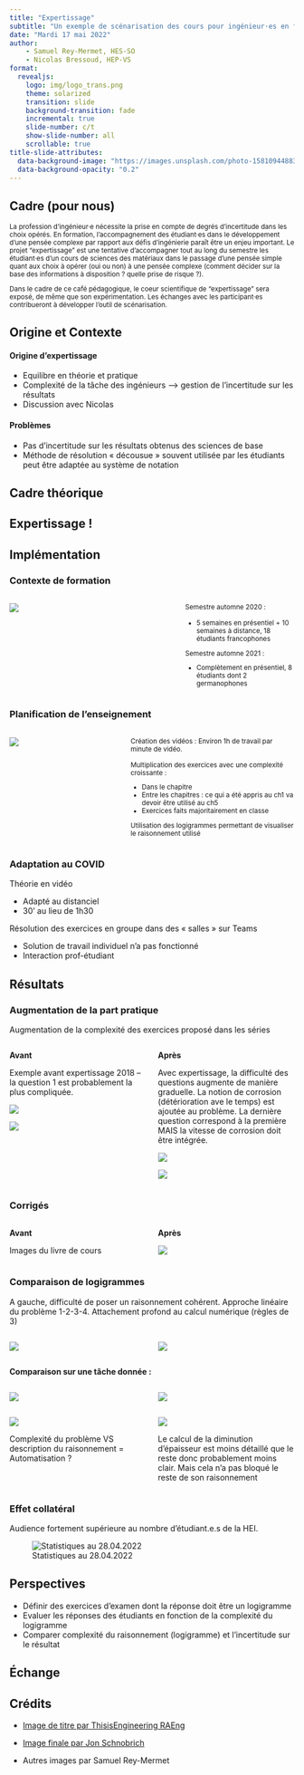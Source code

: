 ```yaml
---
title: "Expertissage"
subtitle: "Un exemple de scénarisation des cours pour ingénieur·es en formation"
date: "Mardi 17 mai 2022"
author:
    - Samuel Rey-Mermet, HES-SO
    - Nicolas Bressoud, HEP-VS
format:
  revealjs:
    logo: img/logo_trans.png
    theme: solarized
    transition: slide
    background-transition: fade
    incremental: true
    slide-number: c/t
    show-slide-number: all
    scrollable: true
title-slide-attributes: 
  data-background-image: "https://images.unsplash.com/photo-1581094488379-6a10d04c0f04?ixlib=rb-1.2.1&ixid=MnwxMjA3fDB8MHxwaG90by1wYWdlfHx8fGVufDB8fHx8&auto=format&fit=crop&w=1470&q=80"
  data-background-opacity: "0.2"
---
```


## Cadre (pour nous) {visibility="hidden"}

<small>

La profession d'ingénieur·e nécessite la prise en compte de degrés d'incertitude dans les choix opérés. En formation, l'accompagnement des étudiant·es dans le développement d'une pensée complexe par rapport aux défis d'ingénierie paraît être un enjeu important. Le projet "expertissage" est une tentative d'accompagner tout au long du semestre les étudiant·es d'un cours de sciences des matériaux dans le passage d'une pensée simple quant aux choix à opérer (oui ou non) à une pensée complexe (comment décider sur la base des informations à disposition ? quelle prise de risque ?).
 
Dans le cadre de ce café pédagogique, le coeur scientifique de "expertissage" sera exposé, de même que son expérimentation. Les échanges avec les participant·es contribueront à développer l'outil de scénarisation.

</small>

## Origine et Contexte

<!-- Sam 3 min -->

<!-- - Origine d’expertissage -->
<!-- - Problèmes et enjeux identifiés -->

#### Origine d’expertissage

- Equilibre en théorie et pratique
- Complexité de la tâche des ingénieurs --> gestion de l’incertitude sur les résultats
- Discussion avec Nicolas

#### Problèmes

- Pas d’incertitude sur les résultats obtenus des sciences de base
- Méthode de résolution « décousue » souvent utilisée par les étudiants peut être adaptée au système de notation

## Cadre théorique

<!-- Nico 7 min -->

<!-- - Cadre théorique : poser les notions, poser la vision de l’apprentissage -->
<!-- - Ecrire les 3-4 principes fondés retenus -->


## Expertissage !

<!-- Nico 2 min -->

<!-- - Expertissage ! -->
<!-- - montrer le “délivrabnle”, càd la vidéo Youtube -->

## Implémentation

<!-- Sam 10 min -->

<!-- - montrer comment il a implémenté, mis en action -->
<!-- - contraintes du réel, COVID -->
<!-- - exemples -->

::: {.panel-tabset}

### Contexte de formation

:::: {.columns}

::: {.column width="60%"}
![](img/1_pratique.png)

:::


::: {.column width="40%"}

<small>
Semestre automne 2020 :

::: {.nonincremental}
- 5 semaines en présentiel + 10 semaines à distance, 18 étudiants francophones

:::

Semestre automne 2021 :

::: {.nonincremental}
- Complètement en présentiel, 8 étudiants dont 2 germanophones

:::

</small>

:::

::::

### Planification de l'enseignement

:::: {.columns}

::: {.column width="40%"}

![](img/2_pratique.png)

:::

::: {.column width="60%"}

<small>
Création des vidéos : Environ 1h de travail par minute de vidéo.

Multiplication des exercices avec une complexité croissante :

::: {.nonincremental}
- Dans le chapitre
- Entre les chapitres : ce qui a été appris au ch1 va devoir être utilisé au ch5
- Exercices faits majoritairement en classe
:::

Utilisation des logigrammes permettant de visualiser le raisonnement utilisé

</small>

:::
::::

### Adaptation au COVID

Théorie en vidéo

::: {.nonincremental}
-	Adapté au distanciel
-	30’ au lieu de 1h30

:::

Résolution des exercices en groupe dans des « salles » sur Teams

::: {.nonincremental}
-	Solution de travail individuel n’a pas fonctionné
-	Interaction prof-étudiant

:::
:::


## Résultats

<!-- Sam 5 min -->

<!-- - Résultats -->
<!-- - prlésewnter un cas clinique : Lara et son logigramme -->
<!-- - conséquences pour la pratique de Sam : exercices plus durs, plus grande quantité d’exercices, toujours pas moins de théorie. -->
<!-- - conséquences pour les étudiants : plus grande prise de notes, évolution du logigramme avant/après. -->

::: {.panel-tabset}

### Augmentation de la part pratique

Augmentation de la complexité des exercices proposé dans les séries

:::: {.columns}

::: {.column width="50%"}

**Avant**

Exemple avant expertissage 2018 – la question 1 est probablement la plus compliquée.

![](img/3_result.png)

![](img/4_result.png)

:::

::: {.column width="50%"}

**Après**

Avec expertissage, la difficulté des questions augmente de manière graduelle. La notion de corrosion (détérioration ave le temps) est ajoutée au problème. La dernière question correspond à la première MAIS la vitesse de corrosion doit être intégrée.

![](img/5_result.png)

![](img/6_result.png)

:::

::::

### Corrigés

:::: {.columns}

::: {.column width="50%"}

**Avant**

Images du livre de cours

:::

::: {.column width="50%"}

**Après**

![](img/7_result.png)

:::

::::

### Comparaison de logigrammes

A gauche, difficulté de poser un raisonnement cohérent. Approche linéaire du problème 1-2-3-4. Attachement profond au calcul numérique (règles de 3)


:::: {.columns}

::: {.column width="50%"}


![](img/8_result.jpg)
:::


::: {.column width="50%"}

![](img/9_result.png)
:::

::::

**Comparaison sur une tâche donnée : **

:::: {.columns}

::: {.column width="50%"}

![](img/10_result.png)
:::

::: {.column width="50%"}

![](img/11_result.png)
:::
::::

:::: {.columns}

::: {.column width="50%"}

![](img/12_result.png)

Complexité du problème VS description du raisonnement = Automatisation ?

:::


::: {.column width="50%"}

![](img/13_result.png)

Le calcul de la diminution d’épaisseur est moins détaillé que le reste donc probablement moins clair.
Mais cela n’a pas bloqué le reste de son raisonnement


:::
::::


### Effet collatéral

Audience fortement supérieure au nombre d’étudiant.e.s de la HEI.

![Statistiques au 28.04.2022](img/14_result.png){.r-stretch}

:::

## Perspectives

<!-- Sam 3 min -->

<!-- - perspectives -->
<!-- - Examen : poser une question qui imoplique un logigramme. (voilà le problème, montrez moi le logigramme. pas de guidé). -->
<!-- - variables... semi-expérimental -->
<!-- - Une idée serait d’orienter client : montrer un exa “sans expertissage” et un exa “avec expertissage” et voir ce que dit le parton “quel examen prépare le mieux au métiers” ? -->

- Définir des exercices d’examen dont la réponse doit être un logigramme
- Evaluer les réponses des étudiants en fonction de la complexité du logigramme
- Comparer complexité du raisonnement (logigramme) et l’incertitude sur le résultat



## Échange {background-image=https://images.unsplash.com/photo-1516321318423-f06f85e504b3?ixlib=rb-1.2.1&ixid=MnwxMjA3fDB8MHxwaG90by1wYWdlfHx8fGVufDB8fHx8&auto=format&fit=crop&w=1470&q=80 background-opacity="0.2" class=center}


## Crédits {class=center}

- [Image de titre par ThisisEngineering RAEng](https://unsplash.com/photos/xYCBw1uIP_M)

- [Image finale par Jon Schnobrich](https://unsplash.com/photos/FlPc9_VocJ4)
- Autres images par Samuel Rey-Mermet

